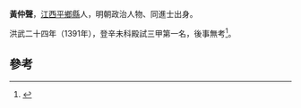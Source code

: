 '''黃仲聲'''，[[江西|江西]][[平鄉縣|平鄉縣]]人，明朝政治人物、同進士出身。

洪武二十四年（1391年），登辛未科殿試三甲第一名，後事無考<ref>{{cite book|author=(清)[[李周望|李周望]]|title=《明清曆科進士題名碑錄》|pages=53頁}}</ref>。

==參考==
{{reflist}}
{{明朝人物小作品}}
{{洪武二十四年辛未科殿試金榜}}